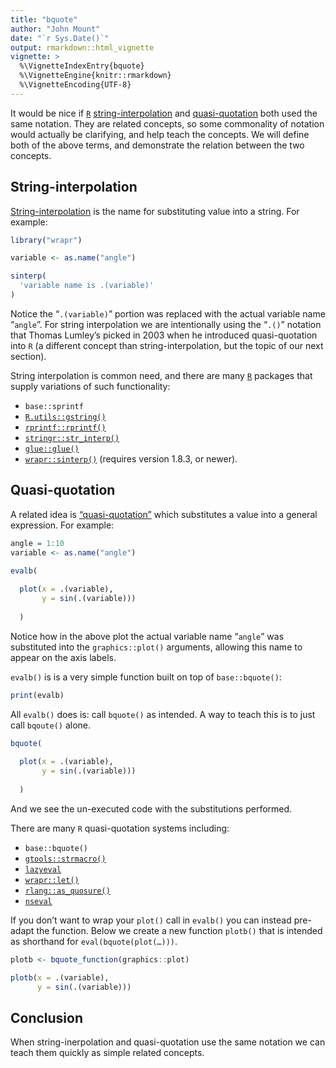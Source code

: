 ```yaml
---
title: "bquote"
author: "John Mount"
date: "`r Sys.Date()`"
output: rmarkdown::html_vignette
vignette: >
  %\VignetteIndexEntry{bquote}
  %\VignetteEngine{knitr::rmarkdown}
  %\VignetteEncoding{UTF-8}
---
```


It would be nice if [<code>R</code>](https://www.r-project.org) [string-interpolation](https://en.wikipedia.org/wiki/String_interpolation) and [quasi-quotation](https://en.wikipedia.org/wiki/Grave_accent#Use_in_programming) both used the same notation.  They are related concepts, so some commonality of notation would actually be clarifying, and help teach the concepts. We will define both of the above terms, and demonstrate the relation between the two concepts.


## String-interpolation

[String-interpolation](https://en.wikipedia.org/wiki/String_interpolation) is the name for substituting value into a string.
For example:

```r
library("wrapr")

variable <- as.name("angle")

sinterp(
  'variable name is .(variable)'
)
```

Notice the "<code>.(variable)</code>" portion was replaced with the actual variable name "<code>angle</code>".
For string interpolation we are intentionally using the "<code>.()</code>" notation that Thomas Lumley’s picked in 2003 when he introduced quasi-quotation into <code>R</code> (a different concept than string-interpolation, but the topic of our next section).

String interpolation is common need, and there are many [<code>R</code>](https://www.r-project.org) packages that supply variations of such functionality:

  * <code>base::sprintf</code>
  * [<code>R.utils::gstring()</code>](https://CRAN.R-project.org/package=R.utils)
  * [<code>rprintf::rprintf()</code>](https://CRAN.R-project.org/package=rprintf)
  * [<code>stringr::str_interp()</code>](https://CRAN.R-project.org/package=stringr)
  * [<code>glue::glue()</code>](https://CRAN.R-project.org/package=glue)
  * [<code>wrapr::sinterp()</code>](https://winvector.github.io/wrapr/reference/sinterp.html) (requires version 1.8.3, or newer).
  
  
## Quasi-quotation

A related idea is ["quasi-quotation"](https://en.wikipedia.org/wiki/Grave_accent#Use_in_programming) which substitutes a value into a general expression.  For example:

```r
angle = 1:10
variable <- as.name("angle")

evalb(
  
  plot(x = .(variable), 
       y = sin(.(variable)))
  
  )
```

Notice how in the above plot the actual variable name "<code>angle</code>" was substituted into the <code>graphics::plot()</code> arguments, allowing this name to appear on the axis labels.

<code>evalb()</code> is is a very simple function built on top of <code>base::bquote()</code>:

```r
print(evalb)
```

All <code>evalb()</code> does is: call <code>bquote()</code> as intended.  A way to teach this is to just call `bqoute()` alone.

```r
bquote(
  
  plot(x = .(variable), 
       y = sin(.(variable)))
  
  )
```

And we see the un-executed code with the substitutions performed.

There are many <code>R</code> quasi-quotation systems including:

 * <code>base::bquote()</code>
 * [<code>gtools::strmacro()</code>](https://CRAN.R-project.org/package=gtools)
 * [<code>lazyeval</code>](https://CRAN.R-project.org/package=lazyeval)
 * [<code>wrapr::let()</code>](https://winvector.github.io/wrapr/reference/let.html)
 * [<code>rlang::as_quosure()</code>](https://rlang.r-lib.org/reference/as_quosure.html)
 * [<code>nseval</code>](https://CRAN.R-project.org/package=nseval)

If you don't want to wrap your <code>plot()</code> call in <code>evalb()</code> you can instead pre-adapt the function.  Below we create a new function <code>plotb()</code> that is intended as shorthand for <code>eval(bquote(plot(...)))</code>.

```r
plotb <- bquote_function(graphics::plot)

plotb(x = .(variable), 
      y = sin(.(variable)))
```

## Conclusion

When string-inerpolation and quasi-quotation use the same notation we can teach them quickly as simple related concepts.


